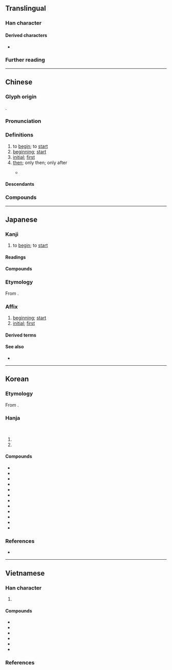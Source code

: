 {{character info}}
==Translingual==
{{stroke order|strokes=8}}

===Han character===
{{Han char|rn=38|rad=女|as=05|sn=8|four=43460|canj=VIR|ids=⿰女台}}

====Derived characters====
* {{l|mul|[[𡤔]], [[𪦲]], [[𦰯]], [[𠝔]], [[𤯯]], [[㗠]], [[𡤓]]}}

===Further reading===
{{Han ref|kx=0258.160|dkj=06166|dj=0523.220|hdz=21041.120|uh=59CB}}

----

==Chinese==
{{zh-forms|alt=兘,乨,𠃭,𠙉}}

===Glyph origin===
{{Han etym}}
{{Han compound|女|台|t1=woman|ls=psc|c1=s|c2=p}}.

===Pronunciation===
{{zh-pron
|m=shǐ
|m-s=
|c=ci2
|c-t=
|g=
|h=pfs=chhṳ́/sṳ́
|j=
|mb=sǐ
|md=sṳ̄/sé̤ṳ
|md_note=sṳ̄ - vernacular; sé̤ṳ - literary
|mn=sí
|mn-t=si2
|w=2sr
|x=
|mc=y
|oc=y
|cat=v,n,a,adv
}}

===Definitions===
{{zh-hanzi}}

# to [[begin]]; to [[start]]
# [[beginning]]; [[start]]
# [[initial]]; [[first]]
# [[then]]; only then; only after
#: {{zh-syn|才}}
#* {{zh-x|千呼萬喚 始 出來，猶 抱 琵琶 半 遮 面。|It was after many invitations, call after call, before she showed herself. Even then, she held her pipa close and revealed only half of her countenance.|CL|ref={{w2|zh|白居易}}, {{lang|zh|《琵琶行》}} (translated by Betty Tseng)}}

====Descendants====
{{CJKV||し|시|thuỷ}}

===Compounds===
{{zh-der|一元復始|七始|下車之始|下車伊始|乃始|伊始|倡始|元始|元始天尊|先從隗始|全始全終|初始|創始|原始|原始主義|原始人|原始佛教|原始反終|原始林|原始社會|原始程式|原始藝術|原始要終|原始見終|厲精更始|古始|周而復始|善始令終|善始善終|四始|報本反始|太始|始亂終棄|始作俑者|始創|始基|始料不及|始料未及|始末|始業式|始生魄|始祖|始祖鳥|始終|始終不易|始終不渝|始終如一|始終若一|始願|從始至終|慎始|慎始敬終|慎終如始|慎終若始|才始|旬始|曆始|更始|有始有卒|有始有終|有始無終|未始|本始|正始之音|正始文學|正始玄風|正始體|泰始|渝始|無始無終|無始無邊|甘始|福為禍始|秦始皇|秦始皇陵|終始|終始不渝|終始如一|終而復始|經始|肇始|自始至終|與民更始|託始|請自隗始|貫徹始終|起始|開始|齠始|建始|千里之行，始於足下}}

----

==Japanese==

===Kanji===
{{ja-kanji|grade=3|rs=女05}}

# to [[begin]]; to [[start]]

====Readings====
{{ja-readings
|goon=し
|kanon=し
|kun=はじ-める, はじ-め, はじ-まる
|nanori=とも, はじめ, はる, もと
}}

====Compounds====
{{col3-u|ja
|{{ja-r|始%値|はじめ%ね}}
|{{ja-r|書%始|ふみ%はじめ}}
|{{ja-r|講%書%始|こう%しょ%はじめ}}
|{{ja-r|布%衣%始|ほう%い%はじめ}}
}}

===Etymology===
{{ja-kanjitab|し|yomi=on}}

From {{der|ja|ltc|sort=し|-}} {{ltc-l|始}}.

===Affix===
{{ja-pos|affix|し}}

# [[beginning]]; [[start]]
# [[initial]]; [[first]]

====Derived terms====
{{col3-u|ja
|{{ja-r|始期|しき}}
|{{ja-r|始%業|し%ぎょう}}
|{{ja-r|始%原|し%げん}}
|{{ja-r|始%終|し%じゅう}}
|{{ja-r|始祖|しそ}}
|{{ja-r|始%端|し%たん}}
|{{ja-r|始%点|し%てん}}
|{{ja-r|始%電|し%でん}}
|{{ja-r|始%動|し%どう}}
|{{ja-r|始%発|し%はつ}}
|{{ja-r|始%末|し%まつ}}
|{{ja-r|開%始|かい%し}}
|{{ja-r|起始|きし}}
|{{ja-r|原%始|げん%し}}
|{{ja-r|元%始|げん%し}}
|{{ja-r|更%始|こう%し}}
|{{ja-r|終%始|しゅう%し}}
|{{ja-r|創%始|そう%し}}
|{{ja-r|年%始|ねん%し}}
|{{ja-r|無始|むし}}
|{{ja-r|始%球式|し%きゅうしき}}
|{{ja-r|始%新世|し%しんせい}}
|{{ja-r|始%生代|し%せいだい}}
|{{ja-r|始%端%部|し%たん%ぶ}}
|{{ja-r|始%発駅|し%はつえき}}
|{{ja-r|始%末書|し%まつしょ}}
|{{ja-r|始%末%屋|し%まつ%や}}
}}

====See also====
* {{ja-r|初|しょ}}

----

==Korean==

===Etymology===
From {{der|ko|ltc|sort=시|-}} {{ltc-l|始}}. {{hanja-sinjeung|시|si}}

===Hanja===
{{ko-hanja-search}}
{{ko-hanja|비롯하다|비롯할|시}}<br>
{{ko-hanja|비로소|시}}

# {{hanja form of|시|[[beginning]]; [[start]]}}
# {{hanja form of|시|[[initial]]; [[first]]}}

====Compounds====
{{der-top3|Compounds}}
* {{ko-l|시말|始末}}
* {{ko-l|시작|始作}}
* {{ko-l|시조|始祖}}
* {{ko-l|시종|始終}}
* {{ko-l|개시|開始}}
* {{ko-l|본시|本始}}
* {{ko-l|연시|年始}}
* {{ko-l|원시|原始}}
* {{ko-l|조시|肇始}}
* {{ko-l|종시|終始}}
* {{ko-l|창시|創始}}
* {{ko-l|시조조|始祖鳥}}
{{der-bottom}}

===References===
* {{R:hanjadoc|2176}}

----

==Vietnamese==

===Han character===
{{vi-readings|rs=女05
|hanviet=thuỷ-tdcntd;gdhn;genibrel, thỉ-gdhn;bonet;genibrel
|phienthiet=,詩止 thi chỉ
|nom=thỉ-bonet;taberd, thuỷ-tdcntd
}}

# {{han tu form of|[[thuỷ]]/[[thủy]]|[[beginning]]; [[start]]; [[initial]]}}

====Compounds====
{{der-top3|Compounds}}
* {{vi-l|始終|thuỷ chung}}
* {{vi-l|始祖|thuỷ tổ}}
* {{vi-l|終始|chung thuỷ}}
* {{vi-l|開始|khai thuỷ}}
* {{vi-l|起始|khởi thuỷ}}
* {{vi-l|原始|nguyên thuỷ}}
{{der-bottom}}

===References===
<references/>